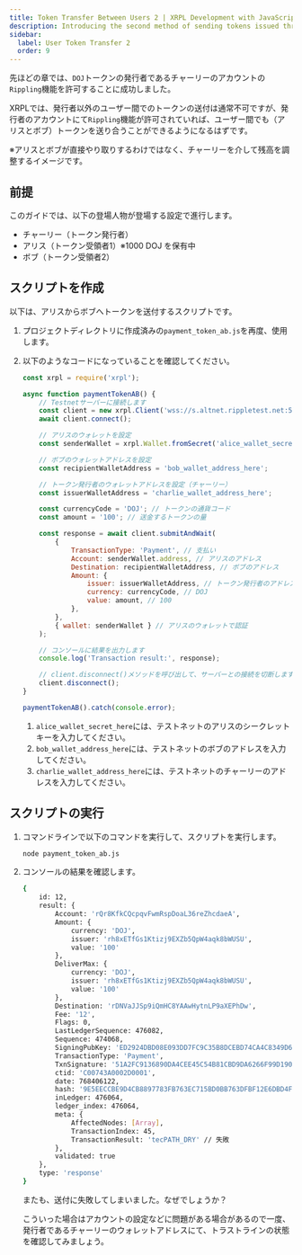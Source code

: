 ```yaml
---
title: Token Transfer Between Users 2 | XRPL Development with JavaScript Level 1
description: Introducing the second method of sending tokens issued through trust lines between users as part of the Level 1 curriculum for developing XRPL with JavaScript.
sidebar:
  label: User Token Transfer 2
  order: 9
---
```



先ほどの章では、`DOJ`トークンの発行者であるチャーリーのアカウントの`Rippling`機能を許可することに成功しました。

XRPLでは、発行者以外のユーザー間でのトークンの送付は通常不可ですが、発行者のアカウントにて`Rippling`機能が許可されていれば、ユーザー間でも（アリスとボブ）トークンを送り合うことができるようになるはずです。

※アリスとボブが直接やり取りするわけではなく、チャーリーを介して残高を調整するイメージです。

## 前提

このガイドでは、以下の登場人物が登場する設定で進行します。

- チャーリー（トークン発行者）
- アリス（トークン受領者1）※1000 DOJ を保有中
- ボブ（トークン受領者2）

## スクリプトを作成

以下は、アリスからボブへトークンを送付するスクリプトです。

<Steps>

1. プロジェクトディレクトリに作成済みの`payment_token_ab.js`を再度、使用します。
2. 以下のようなコードになっていることを確認してください。

    ```javascript
    const xrpl = require('xrpl');

    async function paymentTokenAB() {
        // Testnetサーバーに接続します
        const client = new xrpl.Client('wss://s.altnet.rippletest.net:51233');
        await client.connect();

        // アリスのウォレットを設定
        const senderWallet = xrpl.Wallet.fromSecret('alice_wallet_secret_here');

        // ボブのウォレットアドレスを設定
        const recipientWalletAddress = 'bob_wallet_address_here';

        // トークン発行者のウォレットアドレスを設定（チャーリー）
        const issuerWalletAddress = 'charlie_wallet_address_here';

        const currencyCode = 'DOJ'; // トークンの通貨コード
        const amount = '100'; // 送金するトークンの量

        const response = await client.submitAndWait(
            {
                TransactionType: 'Payment', // 支払い
                Account: senderWallet.address, // アリスのアドレス
                Destination: recipientWalletAddress, // ボブのアドレス
                Amount: {
                    issuer: issuerWalletAddress, // トークン発行者のアドレス（チャーリー）
                    currency: currencyCode, // DOJ
                    value: amount, // 100
                },
            },
            { wallet: senderWallet } // アリスのウォレットで認証
        );

        // コンソールに結果を出力します
        console.log('Transaction result:', response);

        // client.disconnect()メソッドを呼び出して、サーバーとの接続を切断します
        client.disconnect();
    }

    paymentTokenAB().catch(console.error);
    ```

    1. `alice_wallet_secret_here`には、テストネットのアリスのシークレットキーを入力してください。
    2. `bob_wallet_address_here`には、テストネットのボブのアドレスを入力してください。
    3. `charlie_wallet_address_here`には、テストネットのチャーリーのアドレスを入力してください。
</Steps>

## スクリプトの実行

<Steps>

1. コマンドラインで以下のコマンドを実行して、スクリプトを実行します。

    ```bash
    node payment_token_ab.js
    ```

2. コンソールの結果を確認します。

    ```bash
    {
        id: 12,
        result: {
            Account: 'rQr8KfkCQcpqvFwmRspDoaL36reZhcdaeA',
            Amount: {
                currency: 'DOJ',
                issuer: 'rh8xETfGs1Ktizj9EXZb5QpW4aqk8bWUSU',
                value: '100'
            },
            DeliverMax: {
                currency: 'DOJ',
                issuer: 'rh8xETfGs1Ktizj9EXZb5QpW4aqk8bWUSU',
                value: '100'
            },
            Destination: 'rDNVaJJSp9iQmHC8YAAwHytnLP9aXEPhDw',
            Fee: '12',
            Flags: 0,
            LastLedgerSequence: 476082,
            Sequence: 474068,
            SigningPubKey: 'ED2924DBD08E093DD7FC9C35B8DCEBD74CA4C8349D68D7BF566AD6C2533B8BB865',
            TransactionType: 'Payment',
            TxnSignature: '51A2FC9136890DA4CEE45C54B81CBD9DA6266F99D190C96CE6E0E43FDC8A0DB2659804EB7C25A6992F01A0484DF3931E6131B5C9C356B1CCAA87D7B5D34EF401',
            ctid: 'C00743A0002D0001',
            date: 768406122,
            hash: '9E5EECCBE9D4CB8897783FB763EC715BD0BB763DFBF12E6DBD4FB5ED255783DB',
            inLedger: 476064,
            ledger_index: 476064,
            meta: {
                AffectedNodes: [Array],
                TransactionIndex: 45,
                TransactionResult: 'tecPATH_DRY' // 失敗
            },
            validated: true
        },
        type: 'response'
    }
    ```

    またも、送付に失敗してしまいました。なぜでしょうか？

    こういった場合はアカウントの設定などに問題がある場合があるので一度、発行者であるチャーリーのウォレットアドレスにて、トラストラインの状態を確認してみましょう。
</Steps>